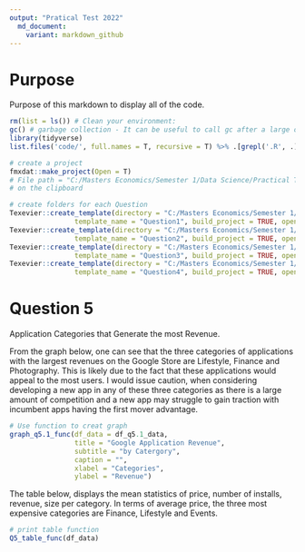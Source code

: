 ```yaml
---
output: "Pratical Test 2022"
  md_document:
    variant: markdown_github
---
```


# Purpose

Purpose of this markdown to display all of the code.


```r

rm(list = ls()) # Clean your environment:
gc() # garbage collection - It can be useful to call gc after a large object has been removed, as this may prompt R to return memory to the operating system.
library(tidyverse)
list.files('code/', full.names = T, recursive = T) %>% .[grepl('.R', .)] %>% as.list() %>% walk(~source(.))
```


```r

# create a project
fmxdat::make_project(Open = T)
# File path = "C:/Masters Economics/Semester 1/Data Science/Practical Test"
# on the clipboard

# create folders for each Question
Texevier::create_template(directory = "C:/Masters Economics/Semester 1/Data Science/Practical2022/23365935",
                template_name = "Question1", build_project = TRUE, open_project = TRUE)
Texevier::create_template(directory = "C:/Masters Economics/Semester 1/Data Science/Practical2022/23365935",
                template_name = "Question2", build_project = TRUE, open_project = TRUE)
Texevier::create_template(directory = "C:/Masters Economics/Semester 1/Data Science/Practical2022/23365935",
                template_name = "Question3", build_project = TRUE, open_project = TRUE)
Texevier::create_template(directory = "C:/Masters Economics/Semester 1/Data Science/Practical2022/23365935",
                template_name = "Question4", build_project = TRUE, open_project = TRUE)
```


# Question 5

Application Categories that Generate the most Revenue.

From the graph below, one can see that the three categories of applications with the largest revenues on the Google Store are Lifestyle, Finance and Photography. This is likely due to the fact that these applications would appeal to the most users. I would issue caution, when considering developing a new app in any of these three categories as there is a large amount of competition and a new app may struggle to gain traction with incumbent apps having the first mover advantage.

```r

# Use function to creat graph
graph_q5.1_func(df_data = df_q5.1_data,
                title = "Google Application Revenue",
                subtitle = "by Catergory",
                caption = "",
                xlabel = "Categories",
                ylabel = "Revenue")

```

\newpage

The table below, displays the mean statistics of price, number of installs, revenue, size per category. In terms of average price, the three most expensive categories are Finance, Lifestyle and Events.

```r
# print table function
Q5_table_func(df_data)

```

